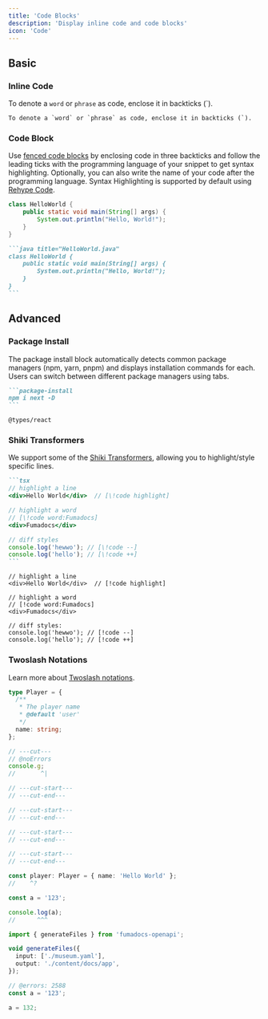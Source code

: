 ```yaml
---
title: 'Code Blocks'
description: 'Display inline code and code blocks'
icon: 'Code'
---
```


## Basic

### Inline Code

To denote a `word` or `phrase` as code, enclose it in backticks (`).

```
To denote a `word` or `phrase` as code, enclose it in backticks (`).
```

### Code Block

Use [fenced code blocks](https://www.markdownguide.org/extended-syntax/#fenced-code-blocks) by enclosing code in three backticks and follow the leading ticks with the programming language of your snippet to get syntax highlighting. Optionally, you can also write the name of your code after the programming language. Syntax Highlighting is supported by default using [Rehype Code](https://fumadocs.dev/docs/headless/mdx/rehype-code).

```java title="HelloWorld.java"
class HelloWorld {
    public static void main(String[] args) {
        System.out.println("Hello, World!");
    }
}
```

````md
```java title="HelloWorld.java"
class HelloWorld {
    public static void main(String[] args) {
        System.out.println("Hello, World!");
    }
}
```
````

## Advanced

### Package Install

The package install block automatically detects common package managers (npm, yarn, pnpm) and displays installation commands for each. Users can switch between different package managers using tabs.

````md tab="Input"
```package-install
npm i next -D
```
````

```package-install tab="Output"
@types/react
```

### Shiki Transformers

We support some of the [Shiki Transformers](https://shiki.style/packages/transformers), allowing you to highlight/style specific lines.

````md tab="Input"
```tsx
// highlight a line
<div>Hello World</div>  // [\!code highlight]

// highlight a word
// [\!code word:Fumadocs]
<div>Fumadocs</div>

// diff styles
console.log('hewwo'); // [\!code --]
console.log('hello'); // [\!code ++]
```
````

```tsx tab="Output"
// highlight a line
<div>Hello World</div>  // [!code highlight]

// highlight a word
// [!code word:Fumadocs]
<div>Fumadocs</div>

// diff styles:
console.log('hewwo'); // [!code --]
console.log('hello'); // [!code ++]
```

### Twoslash Notations

Learn more about [Twoslash notations](https://twoslash.netlify.app/refs/notations).

```ts twoslash title="Test"
type Player = {
  /**
   * The player name
   * @default 'user'
   */
  name: string;
};

// ---cut---
// @noErrors
console.g;
//       ^|

// ---cut-start---
// ---cut-end---

// ---cut-start---
// ---cut-end---

// ---cut-start---
// ---cut-end---

// ---cut-start---
// ---cut-end---

const player: Player = { name: 'Hello World' };
//    ^?
```

```ts twoslash
const a = '123';

console.log(a);
//      ^^^
```

```ts twoslash
import { generateFiles } from 'fumadocs-openapi';

void generateFiles({
  input: ['./museum.yaml'],
  output: './content/docs/app',
});
```

```ts twoslash
// @errors: 2588
const a = '123';

a = 132;
```

